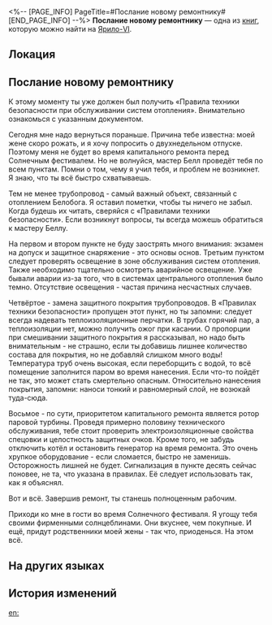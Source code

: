 <%-- [PAGE_INFO]
PageTitle=#Послание новому ремонтнику#
[END_PAGE_INFO] --%>
{{Дополнить}}
{{Книга Инфобокс
|id           = 019
|partIds      = 190124
|Название     = 
|Изображение  = Предмет Записи.png
|Мир          = Ярило-VI
|Томов        = 1
|Автор        = <!--нужно добавить-->
|Описание     = Переписка теплотехников Белобога по поводу техники безопасности во время ремонта отопительного трубопровода перед фестивалем.
|Том1         = {{tx}}
|Источник1    = {{tx|Отсутствует источник}}
|Персонажи    = 
|Фракции      = 
}}
'''Послание новому ремонтнику''' — одна из [[Книги|книг]], которую можно найти на [[Ярило-VI]].

==Локация==
{{Отметка карты|<!--название карты-->|<!--id отметки-->}}

==Послание новому ремонтнику==
К этому моменту ты уже должен был получить «Правила техники безопасности при обслуживании систем отопления». Внимательно ознакомься с указанным документом.

Сегодня мне надо вернуться пораньше. Причина тебе известна: моей жене скоро рожать, и я хочу попросить о двухнедельном отпуске. Поэтому меня не будет во время капитального ремонта перед Солнечным фестивалем. Но не волнуйся, мастер Белл проведёт тебя по всем пунктам. Помни о том, чему я учил тебя, и проблем не возникнет. Я знаю, что ты всё быстро схватываешь.

Тем не менее трубопровод - самый важный объект, связанный с отоплением Белобога. Я оставил пометки, чтобы ты ничего не забыл. Когда будешь их читать, сверяйся с «Правилами техники безопасности». Если возникнут вопросы, ты всегда можешь обратиться к мастеру Беллу.

На первом и втором пункте не буду заострять много внимания: экзамен на допуск и защитное снаряжение - это основы основ. Третьим пунктом следует проверять освещение в зоне обслуживания систем отопления. Также необходимо тщательно осмотреть аварийное освещение. Уже бывали аварии из-за того, что в системах центрального отопления было темно. Отсутствие освещения - частая причина несчастных случаев.

Четвёртое - замена защитного покрытия трубопроводов. В «Правилах техники безопасности» пропущен этот пункт, но ты запомни: следует всегда надевать теплоизоляционные перчатки. В трубах горячий пар, а теплоизоляции нет, можно получить ожог при касании. О пропорции при смешивании защитного покрытия я рассказывал, но надо быть внимательным - не страшно, если ты добавишь лишнее количество состава для покрытия, но не добавляй слишком много воды! Температура труб очень высокая, если переборщить с водой, то всё помещение заполнится паром во время нанесения. Если что-то пойдёт не так, это может стать смертельно опасным. Относительно нанесения покрытия, запомни: наноси тонкий и равномерный слой, не возюкай туда-сюда.

Восьмое - по сути, приоритетом капитального ремонта является ротор паровой турбины. Проведя примерно половину технического обслуживания, тебе стоит проверить электроизоляционные свойства спецовки и целостность защитных очков. Кроме того, не забудь отключить котёл и остановить генератор на время ремонта. Это очень хрупкое оборудование - если сломается, быстро не заменишь. Осторожность лишней не будет. Сигнализация в пункте десять сейчас поновее, не та, что указана в правилах. Её следует использовать так, как я объяснял.

Вот и всё. Завершив ремонт, ты станешь полноценным рабочим.

Приходи ко мне в гости во время Солнечного фестиваля. Я угощу тебя своими фирменными солнцеблинами. Они вкуснее, чем покупные. И ещё, придут родственники моей жены - так что, приоденься. На этом всё.

==На других языках==
{{На других языках
|en   = Message For New Repairers
|zhs  = 给新手检修员的留言
|zht  = 給新手檢修員的留言
|ja   = 新人点検員への書置き
|ko   = 초보 정비사에게 남긴 메모
|es   = Mensajes para los nuevos trabajadores de mantenimiento
|fr   = Message pour les nouveaux réparateurs
|ru   = Послание новому ремонтнику
|th   = ข้อความสำหรับช่างซ่อมมือใหม่
|vi   = Tin Nhắn Cho Thợ Sửa Chữa Mới Vào Nghề
|de   = Nachricht für neue Reparateure
|id   = Pesan untuk Tukang Reparasi Pemula
|pt   = Mensagem para Novos Reparadores
}}

==История изменений==
{{История изменений|3.5}}

[[en:]]